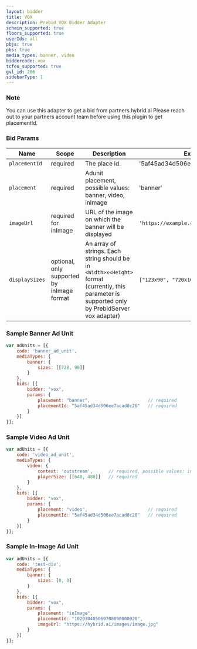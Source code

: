 ```yaml
---
layout: bidder
title: VOX
description: Prebid VOX Bidder Adapter
schain_supported: true
floors_supported: true
userIds: all
pbjs: true
pbs: true
media_types: banner, video
biddercode: vox
tcfeu_supported: true
gvl_id: 206
sidebarType: 1
---
```


### Note

You can use this adapter to get a bid from partners.hybrid.ai
Please reach out to your partners account team before using this plugin to get placementId.

### Bid Params


| Name                | Scope                  | Description                                                       | Example                              | Type     |
|---------------------|------------------------|-------------------------------------------------------------------|--------------------------------------|----------|
| `placementId`       | required               | The place id.                                                     | '5af45ad34d506ee7acad0c26'           | `string` |
| `placement`         | required               | Adunit placement, possible values: banner, video, inImage         | 'banner'                             | `string` |
| `imageUrl`          | required for inImage   | URL of the image on which the banner will be displayed            | `'https://example.com/images/image.jpg'` | `string` |
| `displaySizes`      | optional, only supported by inImage format   | An array of strings. Each string should be in `<Width>x<Height>` format (currently, this parameter is supported only by PrebidServer vox adapter) | `["123x90", "720x100"]` | `string[]` |

### Sample Banner Ad Unit

```js
var adUnits = [{
    code: 'banner_ad_unit',
    mediaTypes: {
        banner: {
            sizes: [[728, 90]]
        }
    },
    bids: [{
        bidder: "vox",
        params: {
            placement: "banner",                      // required
            placementId: "5af45ad34d506ee7acad0c26"   // required
        }
    }]
}];
```

### Sample Video Ad Unit

```js
var adUnits = [{
    code: 'video_ad_unit',
    mediaTypes: {
        video: {
            context: 'outstream',      // required, possible values: instream, outstream
            playerSize: [[640, 480]]   // required
        }
    },
    bids: [{
        bidder: "vox",
        params: {
            placement: "video",                       // required
            placementId: "5af45ad34d506ee7acad0c26"   // required
        }
    }]
}];
```

### Sample In-Image Ad Unit

```js
var adUnits = [{
    code: 'test-div',
    mediaTypes: {
        banner: {
            sizes: [0, 0]
        }
    },
    bids: [{
        bidder: "vox",
        params: {
            placement: "inImage",
            placementId: "102030405060708090000020",
            imageUrl: "https://hybrid.ai/images/image.jpg"
        }
    }]
}];
```
